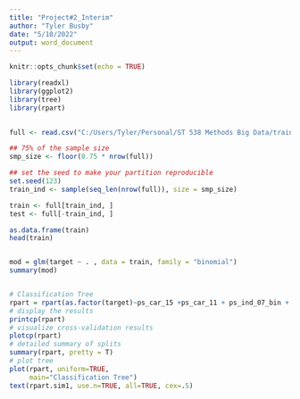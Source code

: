---
title: "Project#2_Interim"
author: "Tyler Busby"
date: "5/10/2022"
output: word_document
---

```{r setup, include=FALSE}
knitr::opts_chunk$set(echo = TRUE)

library(readxl)
library(ggplot2)
library(tree)
library(rpart)

 
full <- read.csv("C:/Users/Tyler/Personal/ST 538 Methods Big Data/train.csv/train.csv")

## 75% of the sample size
smp_size <- floor(0.75 * nrow(full))

## set the seed to make your partition reproducible
set.seed(123)
train_ind <- sample(seq_len(nrow(full)), size = smp_size)

train <- full[train_ind, ]
test <- full[-train_ind, ]

as.data.frame(train)
head(train)


mod = glm(target ~ . , data = train, family = "binomial")
summary(mod)



```

```{r}

# Classification Tree
rpart = rpart(as.factor(target)~ps_car_15 +ps_car_11 + ps_ind_07_bin + ps_car_12 +ps_ind_03,method = "class",control =rpart.control(minsplit =1,minbucket=1, cp=0), data = train)
# display the results
printcp(rpart) 
# visualize cross-validation results
plotcp(rpart) 
# detailed summary of splits
summary(rpart, pretty = T) 
# plot tree
plot(rpart, uniform=TRUE,
     main="Classification Tree")
text(rpart.sim1, use.n=TRUE, all=TRUE, cex=.5)


```

